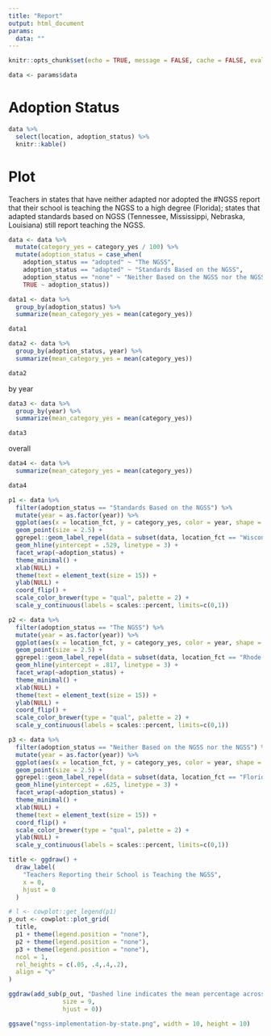 ```yaml
---
title: "Report"
output: html_document
params:
  data: ""
---
```


```r
knitr::opts_chunk$set(echo = TRUE, message = FALSE, cache = FALSE, eval = TRUE, echo = FALSE)
```

```r
data <- params$data
```

# Adoption Status

```r
data %>% 
  select(location, adoption_status) %>% 
  knitr::kable()
```

# Plot

Teachers in states that have neither adapted nor adopted the \#NGSS report that their school is teaching the NGSS to a high degree (Florida); states that adapted standards based on NGSS (Tennessee, Mississippi, Nebraska, Louisiana) still report teaching the NGSS.

```r
data <- data %>% 
  mutate(category_yes = category_yes / 100) %>% 
  mutate(adoption_status = case_when(
    adoption_status == "adopted" ~ "The NGSS",
    adoption_status == "adapted" ~ "Standards Based on the NGSS",
    adoption_status == "none" ~ "Neither Based on the NGSS nor the NGSS",
    TRUE ~ adoption_status))

data1 <- data %>% 
  group_by(adoption_status) %>% 
  summarize(mean_category_yes = mean(category_yes))

data1 
```

```r
data2 <- data %>% 
  group_by(adoption_status, year) %>% 
  summarize(mean_category_yes = mean(category_yes))

data2
```

by year

```r
data3 <- data %>% 
  group_by(year) %>% 
  summarize(mean_category_yes = mean(category_yes))

data3
```
overall

```r
data4 <- data %>% 
  summarize(mean_category_yes = mean(category_yes))

data4
```

```r
p1 <- data %>% 
  filter(adoption_status == "Standards Based on the NGSS") %>% 
  mutate(year = as.factor(year)) %>% 
  ggplot(aes(x = location_fct, y = category_yes, color = year, shape = year)) +
  geom_point(size = 2.5) +
  ggrepel::geom_label_repel(data = subset(data, location_fct == "Wisconsin"), aes(label = year), color = "black") +
  geom_hline(yintercept = .529, linetype = 3) +
  facet_wrap(~adoption_status) +
  theme_minimal() +
  xlab(NULL) +
  theme(text = element_text(size = 15)) +
  ylab(NULL) +
  coord_flip() +
  scale_color_brewer(type = "qual", palette = 2) + 
  scale_y_continuous(labels = scales::percent, limits=c(0,1))

p2 <- data %>% 
  filter(adoption_status == "The NGSS") %>% 
  mutate(year = as.factor(year)) %>% 
  ggplot(aes(x = location_fct, y = category_yes, color = year, shape = year)) +
  geom_point(size = 2.5) +
  ggrepel::geom_label_repel(data = subset(data, location_fct == "Rhode Island"), aes(label = year), color = "black") +
  geom_hline(yintercept = .817, linetype = 3) +
  facet_wrap(~adoption_status) +
  theme_minimal() +
  xlab(NULL) +
  theme(text = element_text(size = 15)) +
  ylab(NULL) +
  coord_flip() +
  scale_color_brewer(type = "qual", palette = 2) +
  scale_y_continuous(labels = scales::percent, limits=c(0,1))

p3 <- data %>% 
  filter(adoption_status == "Neither Based on the NGSS nor the NGSS") %>% 
  mutate(year = as.factor(year)) %>% 
  ggplot(aes(x = location_fct, y = category_yes, color = year, shape = year)) +
  geom_point(size = 2.5) +
  ggrepel::geom_label_repel(data = subset(data, location_fct == "Florida"), aes(label = year), color = "black") +
  geom_hline(yintercept = .625, linetype = 3) +
  facet_wrap(~adoption_status) +
  theme_minimal() +
  xlab(NULL) +
  theme(text = element_text(size = 15)) +
  coord_flip() +
  scale_color_brewer(type = "qual", palette = 2) +
  ylab(NULL) +
  scale_y_continuous(labels = scales::percent, limits=c(0,1))
```


```r
title <- ggdraw() + 
  draw_label(
    "Teachers Reporting their School is Teaching the NGSS",
    x = 0,
    hjust = 0
  )

# l <- cowplot::get_legend(p1)
p_out <- cowplot::plot_grid(
  title,
  p1 + theme(legend.position = "none"), 
  p2 + theme(legend.position = "none"), 
  p3 + theme(legend.position = "none"), 
  ncol = 1,
  rel_heights = c(.05, .4,.4,.2),
  align = "v"
)

ggdraw(add_sub(p_out, "Dashed line indicates the mean percentage across the two years.",
               size = 9,
               hjust = 0))

ggsave("ngss-implementation-by-state.png", width = 10, height = 10)
```
